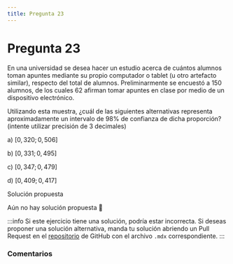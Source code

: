 ```yaml
---
title: Pregunta 23
---
```



# Pregunta 23

En una universidad se desea hacer un estudio acerca de cuántos alumnos toman apuntes mediante su propio computador o tablet (u otro artefacto similar), respecto del total de alumnos. Preliminarmente se encuestó a 150 alumnos, de los cuales 62 afirman tomar apuntes en clase por medio de un dispositivo electrónico.

Utilizando esta muestra, ¿cuál de las siguientes alternativas representa aproximadamente un intervalo de $98 \%$ de confianza de dicha proporción? (intente utilizar precisión de 3 decimales)

a) $[0,320 ; 0,506]$

b) $[0,331 ; 0,495]$

c) $[0,347 ; 0,479]$

d) $[0,409 ; 0,417]$

<MDXDetails>
<summary>Solución propuesta</summary>

Aún no hay solución propuesta 🥲

:::info 
Si este ejercicio tiene una solución, podría estar incorrecta. Si deseas proponer una solución alternativa, manda tu solución abriendo
un Pull Request en el [repositorio](https://github.com/crow-rojas/apuntes-fundamentals/pulls) de GitHub con el archivo
`.mdx` correspondiente. 
:::

</MDXDetails>

### Comentarios

<Disqus
  url="https://crow-rojas.github.io/apuntes-fundamentals/docs/mathematics/probability-and-statistics/exercises/2017-2/p23"
  identifier="docs/mathematics/probability-and-statistics/exercises/2017-2/p23"
  title="2017-2 Probabilidades y Estadística - Pregunta 23"
/>
